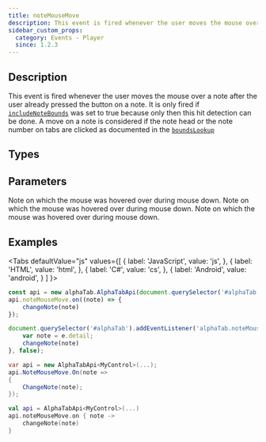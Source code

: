 ```yaml
---
title: noteMouseMove
description: This event is fired whenever the user moves the mouse over a note after the user already pressed the button on a note.
sidebar_custom_props:
  category: Events - Player
  since: 1.2.3
---
```


<SinceBadge since="1.2.3" />


## Description
This event is fired whenever the user moves the mouse over a note after the user already pressed the button on a note.
It is only fired if [`includeNoteBounds`](/docs/reference/settings/core/includenotebounds) was set to true because
only then this hit detection can be done. A move on a note is considered if the note head or the note number on tabs are clicked as documented in the [`boundsLookup`](/docs/reference/scorerenderer/boundslookup)

<EventDescription />

## Types

<TypeTable>
    <TypeRow type="js" name="function(note)" />    
    <TypeRow type="net" name="Action<AlphaTab.Model.Note>" />    
    <TypeRow type="android" name="(note : alphaTab.model.Note) -> Unit" />    
</TypeTable>

## Parameters

<ParameterTable>
    <ParameterRow platform="js" name="note" type="alphaTab.model.Note">
        Note on which the mouse was hovered over during mouse down. 
    </ParameterRow>
    <ParameterRow platform="net" name="note" type="AlphaTab.Model.Note">
        Note on which the mouse was hovered over during mouse down. 
    </ParameterRow>
    <ParameterRow platform="android" name="note" type="alphaTab.model.Note">
        Note on which the mouse was hovered over during mouse down. 
    </ParameterRow>
</ParameterTable>

## Examples

<Tabs
  defaultValue="js"
  values={[
    { label: 'JavaScript', value: 'js', },
    { label: 'HTML', value: 'html', },
    { label: 'C#', value: 'cs', },
    { label: 'Android', value: 'android', }
  ]
}>
<TabItem value="js">

```js
const api = new alphaTab.AlphaTabApi(document.querySelector('#alphaTab'));
api.noteMouseMove.on((note) => {
    changeNote(note)
});
```

</TabItem>
<TabItem value="html">

```js
document.querySelector('#alphaTab').addEventListener('alphaTab.noteMouseMove', (e) => {
    var note = e.detail;
    changeNote(note)
}, false);
```

</TabItem>
<TabItem value="cs">

```cs
var api = new AlphaTabApi<MyControl>(...);
api.NoteMouseMove.On(note => 
{
    ChangeNote(note);
});
```

</TabItem>
<TabItem value="android">

```kotlin
val api = AlphaTabApi<MyControl>(...)
api.noteMouseMove.on { note -> 
    changeNote(note)
}
```

</TabItem>
</Tabs>
